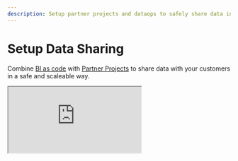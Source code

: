 ```yaml
---
description: Setup partner projects and dataops to safely share data in a scaleable manner
---
```


# Setup Data Sharing

Combine [BI as code](/docs/data-ops/managing-resources-with-code) with [Partner Projects](/docs/sharing-data-externally/partner-projects) to share data with your customers in a safe and scaleable way.

<div style={{ position: "relative", paddingBottom: "62.5%", height: 0 }}>
  <iframe
    src="https://www.loom.com/share/f556377daf564e1c8aa91f142c777cf9?hide_owner=true&hide_share=true&hide_title=true&hideEmbedTopBar=true"
    style={{
      position: "absolute",
      top: 0,
      left: 0,
      width: "100%",
      height: "100%"
    }}
  ></iframe>
</div>
